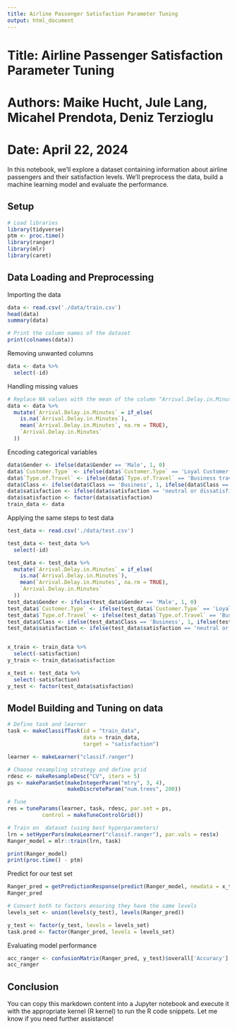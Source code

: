 ```yaml
---
title: Airline Passenger Satisfaction Parameter Tuning
output: html_document
---
```


# Title: Airline Passenger Satisfaction Parameter Tuning

# Authors: Maike Hucht, Jule Lang, Micahel Prendota, Deniz Terzioglu

# Date: April 22, 2024

In this notebook, we'll explore a dataset containing information about airline passengers and their satisfaction levels. We'll preprocess the data, build a machine learning model and evaluate the performance.

## Setup

```r
# Load libraries
library(tidyverse)
ptm <- proc.time()
library(ranger)
library(mlr)
library(caret)
```

## Data Loading and Preprocessing

Importing the data

```r
data <- read.csv('./data/train.csv')
head(data)
summary(data)
```

```r
# Print the column names of the dataset
print(colnames(data))
```

Removing unwanted columns

```r
data <- data %>% 
  select(-id)
```

Handling missing values

```r
# Replace NA values with the mean of the column "Arrival.Delay.in.Minutes"
data <- data %>%
  mutate(`Arrival.Delay.in.Minutes` = if_else(
    is.na(`Arrival.Delay.in.Minutes`), 
    mean(`Arrival.Delay.in.Minutes`, na.rm = TRUE), 
    `Arrival.Delay.in.Minutes`
  ))
```

Encoding categorical variables

```r
data$Gender <- ifelse(data$Gender == 'Male', 1, 0)
data$`Customer.Type` <- ifelse(data$`Customer.Type` == 'Loyal Customer', 1, 0)  # Correct column name
data$`Type.of.Travel` <- ifelse(data$`Type.of.Travel` == 'Business travel', 1, 0)  # Correct column name
data$Class <- ifelse(data$Class == 'Business', 1, ifelse(data$Class == 'Eco', 0, -1))
data$satisfaction <- ifelse(data$satisfaction == 'neutral or dissatisfied', 1, 0)
data$satisfaction <- factor(data$satisfaction)
train_data <- data
```

Applying the same steps to test data

```r
test_data <- read.csv('./data/test.csv')

test_data <- test_data %>% 
  select(-id)

test_data <- test_data %>%
  mutate(`Arrival.Delay.in.Minutes` = if_else(
    is.na(`Arrival.Delay.in.Minutes`), 
    mean(`Arrival.Delay.in.Minutes`, na.rm = TRUE), 
    `Arrival.Delay.in.Minutes`
  ))
test_data$Gender <- ifelse(test_data$Gender == 'Male', 1, 0)
test_data$`Customer.Type` <- ifelse(test_data$`Customer.Type` == 'Loyal Customer', 1, 0)  # Correct column name
test_data$`Type.of.Travel` <- ifelse(test_data$`Type.of.Travel` == 'Business travel', 1, 0)  # Correct column name
test_data$Class <- ifelse(test_data$Class == 'Business', 1, ifelse(test_data$Class == 'Eco', 0, -1))
test_data$satisfaction <- ifelse(test_data$satisfaction == 'neutral or dissatisfied', 1, 0)


x_train <- train_data %>% 
  select(-satisfaction)
y_train <- train_data$satisfaction

x_test <- test_data %>% 
  select(-satisfaction)
y_test <- factor(test_data$satisfaction)
```

## Model Building and Tuning on data

```r
# Define task and learner
task <- makeClassifTask(id = "train_data",
                        data = train_data,
                        target = "satisfaction")

learner <- makeLearner("classif.ranger")

# Choose resampling strategy and define grid
rdesc <- makeResampleDesc("CV", iters = 5)
ps <- makeParamSet(makeIntegerParam("mtry", 3, 4),
                   makeDiscreteParam("num.trees", 200))

# Tune
res = tuneParams(learner, task, rdesc, par.set = ps,
           control = makeTuneControlGrid())

# Train on  dataset (using best hyperparameters)
lrn = setHyperPars(makeLearner("classif.ranger"), par.vals = res$x)
Ranger_model = mlr::train(lrn, task)

print(Ranger_model)
print(proc.time() - ptm)
```

Predict for our test set

```r
Ranger_pred = getPredictionResponse(predict(Ranger_model, newdata = x_test))
Ranger_pred
```

```r
# Convert both to factors ensuring they have the same levels
levels_set <- union(levels(y_test), levels(Ranger_pred))

y_test <- factor(y_test, levels = levels_set)
task.pred <- factor(Ranger_pred, levels = levels_set)
```

Evaluating model performance

```r
acc_ranger <- confusionMatrix(Ranger_pred, y_test)$overall['Accuracy']
acc_ranger
```

## Conclusion

You can copy this markdown content into a Jupyter notebook and execute it with the appropriate kernel (R kernel) to run the R code snippets. Let me know if you need further assistance!
